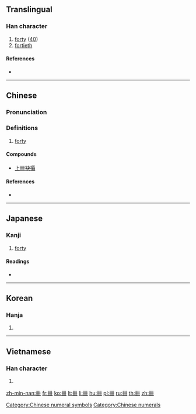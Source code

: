 {{also|ᚓ}}
==Translingual==

===Han character===
{{Han char|rn=24|rad=十|as=03|sn=5|four=44000|canj=TT,XXTT}}

# [[forty]] ([[40]])
# [[fortieth]]

====References====
* {{Han ref|kx=0156.140|dkj=02712|dj=0355.040|hdz=10060.020|uh=534C|ud=21324|bh=C96D|bd=51565}}

[[Category:Chinese numeral symbols]]
[[Category:Chinese numerals]]

----

==Chinese==
{{zh-forms}}

===Pronunciation===
{{zh-pron
|m=xì
|c=se3
|mn=siap/siak
|mn_note=siak - Quanzhou
|mc=y
|oc=y
|ma=
|cat=num
}}

===Definitions===
# [[forty]]

====Compounds====
* [[上卌袂攝]]

====References====
* {{thcwd|1398}}

----

==Japanese==

===Kanji===
{{ja-kanji|grade=|rs=十03}}

# [[forty]]

====Readings====
* {{ja-readings|on=[[しゅう]] (shū)|kun=[[よんじゅう]] (yonjuu)}}

----

==Korean==

===Hanja===
{{ko-hanja|hangeul=십|rv=sip|mr=sip|y=sip}}

# {{defn|lang=ko|sort=十03}}

----

==Vietnamese==

===Han character===
{{vi-hantu|[[tấp]]|rs=十03}}

# {{defn|lang=vi|sort=十03}}

[[zh-min-nan:卌]]
[[fr:卌]]
[[ko:卌]]
[[lt:卌]]
[[li:卌]]
[[hu:卌]]
[[pl:卌]]
[[ru:卌]]
[[th:卌]]
[[zh:卌]]